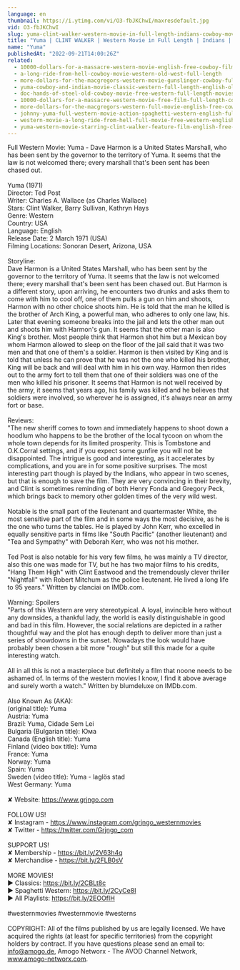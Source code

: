 ```yaml
---
language: en
thumbnail: https://i.ytimg.com/vi/O3-fbJKChwI/maxresdefault.jpg
vid: O3-fbJKChwI
slug: yuma-clint-walker-western-movie-in-full-length-indians-cowboy-movie
title: "Yuma | CLINT WALKER | Western Movie in Full Length | Indians | Cowboy Movie"
name: "Yuma"
publishedAt: "2022-09-21T14:00:26Z"
related:
  - 10000-dollars-for-a-massacre-western-movie-english-free-cowboy-film
  - a-long-ride-from-hell-cowboy-movie-western-old-west-full-length
  - more-dollars-for-the-macgregors-western-movie-gunslinger-cowboy-full-length
  - yuma-cowboy-and-indian-movie-classic-western-full-length-english-old-wild-west
  - doc-hands-of-steel-old-cowboy-movie-free-western-full-length-movies-free-youtube-movie
  - 10000-dollars-for-a-massacre-western-movie-free-film-full-length-cowboy-films-english
  - more-dollars-for-the-macgregors-western-full-movie-english-free-cowboy-film
  - johnny-yuma-full-western-movie-action-spaghetti-western-english-full-movie
  - western-movie-a-long-ride-from-hell-full-movie-free-western-english
  - yuma-western-movie-starring-clint-walker-feature-film-english-free-movie-full-length-youtube
---
```


Full Western Movie: Yuma - Dave Harmon is a United States Marshall, who has been sent by the governor to the territory of Yuma. It seems that the law is not welcomed there; every marshall that's been sent has been chased out.<br />
<br />
Yuma (1971)<br />
Director: Ted Post<br />
Writer: Charles A. Wallace (as Charles Wallace)<br />
Stars: Clint Walker, Barry Sullivan, Kathryn Hays <br />
Genre: Western <br />
Country: USA<br />
Language: English<br />
Release Date: 2 March 1971 (USA) <br />
Filming Locations: Sonoran Desert, Arizona, USA <br />
<br />
Storyline:<br />
Dave Harmon is a United States Marshall, who has been sent by the governor to the territory of Yuma. It seems that the law is not welcomed there; every marshall that's been sent has been chased out. But Harmon is a different story, upon arriving, he encounters two drunks and asks them to come with him to cool off, one of them pulls a gun on him and shoots, Harmon with no other choice shoots him. He is told that the man he killed is the brother of Arch King, a powerful man, who adheres to only one law, his. Later that evening someone breaks into the jail and lets the other man out and shoots him with Harmon's gun. It seems that the other man is also King's brother. Most people think that Harmon shot him but a Mexican boy whom Harmon allowed to sleep on the floor of the jail said that it was two men and that one of them's a soldier. Harmon is then visited by King and is told that unless he can prove that he was not the one who killed his brother, King will be back and will deal with him in his own way. Harmon then rides out to the army fort to tell them that one of their soldiers was one of the men who killed his prisoner. It seems that Harmon is not well received by the army, it seems that years ago, his family was killed and he believes that soldiers were involved, so wherever he is assigned, it's always near an army fort or base.<br />
<br />
Reviews:<br />
"The new sheriff comes to town and immediately happens to shoot down a hoodlum who happens to be the brother of the local tycoon on whom the whole town depends for its limited prosperity. This is Tombstone and O.K.Corral settings, and if you expect some gunfire you will not be disappointed. The intrigue is good and interesting, as it accelerates by complications, and you are in for some positive surprises. The most interesting part though is played by the Indians, who appear in two scenes, but that is enough to save the film. They are very convincing in their brevity, and Clint is sometimes reminding of both Henry Fonda and Gregory Peck, which brings back to memory other golden times of the very wild west.<br />
<br />
Notable is the small part of the lieutenant and quartermaster White, the most sensitive part of the film and in some ways the most decisive, as he is the one who turns the tables. He is played by John Kerr, who excelled in equally sensitive parts in films like "South Pacific" (another lieutenant) and "Tea and Sympathy" with Deborah Kerr, who was not his mother.<br />
<br />
Ted Post is also notable for his very few films, he was mainly a TV director, also this one was made for TV, but he has two major films to his credits, "Hang Them High" with Clint Eastwood and the tremendously clever thriller "Nightfall" with Robert Mitchum as the police lieutenant. He lived a long life to 95 years." Written by clanciai on IMDb.com.<br />
<br />
Warning: Spoilers<br />
"Parts of this Western are very stereotypical. A loyal, invincible hero without any downsides, a thankful lady, the world is easily distinguishable in good and bad in this film. However, the social relations are depicted in a rather thoughtful way and the plot has enough depth to deliver more than just a series of showdowns in the sunset. Nowadays the look would have probably been chosen a bit more "rough" but still this made for a quite interesting watch.<br />
<br />
All in all this is not a masterpiece but definitely a film that noone needs to be ashamed of. In terms of the western movies I know, I find it above average and surely worth a watch." Written by blumdeluxe on IMDb.com.<br />
<br />
Also Known As (AKA):<br />
(original title): Yuma<br />
Austria: Yuma<br />
Brazil: Yuma, Cidade Sem Lei<br />
Bulgaria (Bulgarian title): Юма<br />
Canada (English title): Yuma<br />
Finland (video box title): Yuma<br />
France: Yuma<br />
Norway: Yuma<br />
Spain: Yuma<br />
Sweden (video title): Yuma - laglös stad<br />
West Germany: Yuma<br />
<br />
✘ Website: https://www.grjngo.com<br />
<br />
FOLLOW US!<br />
✘ Instagram - https://www.instagram.com/grjngo_westernmovies<br />
✘ Twitter - https://twitter.com/Grjngo_com<br />
<br />
SUPPORT US!<br />
✘ Membership - https://bit.ly/2V63h4q<br />
✘ Merchandise - https://bit.ly/2FLB0sV<br />
<br />
MORE MOVIES! <br />
► Classics: https://bit.ly/2CBLt8c <br />
► Spaghetti Western: https://bit.ly/2CyCe8I <br />
► All Playlists: https://bit.ly/2EOOfIH <br />
<br />
#westernmovies #westernmovie #westerns<br />
<br />
COPYRIGHT: All of the films published by us are legally licensed. We have acquired the rights (at least for specific territories) from the copyright holders by contract. If you have questions please send an email to: info@amogo.de, Amogo Networx - The AVOD Channel Network, www.amogo-networx.com.
